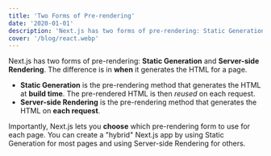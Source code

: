 ```yaml
---
title: 'Two Forms of Pre-rendering'
date: '2020-01-01'
description: 'Next.js has two forms of pre-rendering: Static Generation and Server-side Rendering. The difference is in when it generates the HTML for a page.'
cover: '/blog/react.webp'
---
```


Next.js has two forms of pre-rendering: **Static Generation** and **Server-side Rendering**. The difference is in **when** it generates the HTML for a page.

- **Static Generation** is the pre-rendering method that generates the HTML at **build time**. The pre-rendered HTML is then _reused_ on each request.
- **Server-side Rendering** is the pre-rendering method that generates the HTML on **each request**.

Importantly, Next.js lets you **choose** which pre-rendering form to use for each page. You can create a "hybrid" Next.js app by using Static Generation for most pages and using Server-side Rendering for others.

<Test text="wow, so much text from React" />
